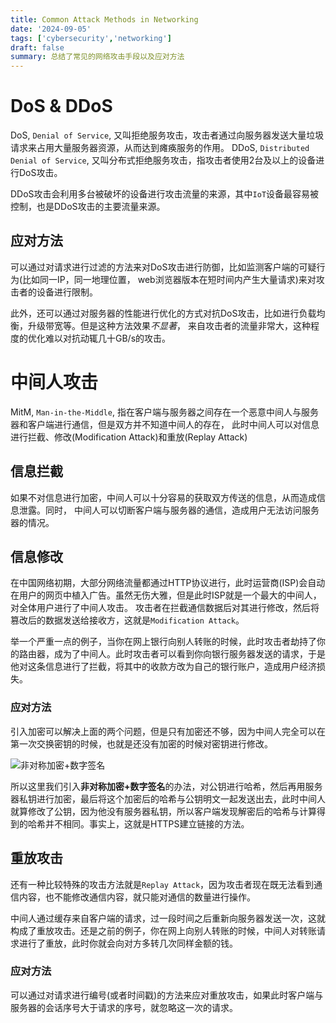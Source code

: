 ```yaml
---
title: Common Attack Methods in Networking
date: '2024-09-05'
tags: ['cybersecurity','networking']
draft: false
summary: 总结了常见的网络攻击手段以及应对方法
---
```


# DoS & DDoS
DoS, `Denial of Service`, 又叫拒绝服务攻击，攻击者通过向服务器发送大量垃圾请求来占用大量服务器资源，从而达到瘫痪服务的作用。
DDoS, `Distributed Denial of Service`, 又叫分布式拒绝服务攻击，指攻击者使用2台及以上的设备进行DoS攻击。

DDoS攻击会利用多台被破坏的设备进行攻击流量的来源，其中`IoT`设备最容易被控制，也是DDoS攻击的主要流量来源。

## 应对方法

可以通过对请求进行过滤的方法来对DoS攻击进行防御，比如监测客户端的可疑行为(比如同一IP，同一地理位置，
web浏览器版本在短时间内产生大量请求)来对攻击者的设备进行限制。

此外，还可以通过对服务器的性能进行优化的方式对抗DoS攻击，比如进行负载均衡，升级带宽等。但是这种方法效果*不显著*，
来自攻击者的流量非常大，这种程度的优化难以对抗动辄几十GB/s的攻击。


# 中间人攻击
MitM, `Man-in-the-Middle`, 指在客户端与服务器之间存在一个恶意中间人与服务器和客户端进行通信，但是双方并不知道中间人的存在，
此时中间人可以对信息进行拦截、修改(Modification Attack)和重放(Replay Attack)

## 信息拦截
如果不对信息进行加密，中间人可以十分容易的获取双方传送的信息，从而造成信息泄露。同时，
中间人可以切断客户端与服务器的通信，造成用户无法访问服务器的情况。

## 信息修改
在中国网络初期，大部分网络流量都通过HTTP协议进行，此时运营商(ISP)会自动在用户的网页中植入广告。虽然无伤大雅，但是此时ISP就是一个最大的中间人，对全体用户进行了中间人攻击。
攻击者在拦截通信数据后对其进行修改，然后将篡改后的数据发送给接收方，这就是`Modification Attack`。

举一个严重一点的例子，当你在网上银行向别人转账的时候，此时攻击者劫持了你的路由器，成为了中间人。此时攻击者可以看到你向银行服务器发送的请求，于是他对这条信息进行了拦截，将其中的收款方改为自己的银行账户，造成用户经济损失。

### 应对方法
引入加密可以解决上面的两个问题，但是只有加密还不够，因为中间人完全可以在第一次交换密钥的时候，也就是还没有加密的时候对密钥进行修改。

![非对称加密+数字签名](https://cdn.xiaolincoding.com/gh/xiaolincoder/ImageHost/%E8%AE%A1%E7%AE%97%E6%9C%BA%E7%BD%91%E7%BB%9C/HTTP/%E6%95%B0%E5%AD%97%E7%AD%BE%E5%90%8D.png)

所以这里我们引入**非对称加密+数字签名**的办法，对公钥进行哈希，然后再用服务器私钥进行加密，最后将这个加密后的哈希与公钥明文一起发送出去，此时中间人就算修改了公钥，因为他没有服务器私钥，所以客户端发现解密后的哈希与计算得到的哈希并不相同。事实上，这就是HTTPS建立链接的方法。

## 重放攻击
还有一种比较特殊的攻击方法就是`Replay Attack`，因为攻击者现在既无法看到通信内容，也不能修改通信内容，就只能对通信的数量进行操作。

中间人通过缓存来自客户端的请求，过一段时间之后重新向服务器发送一次，这就构成了重放攻击。还是之前的例子，你在网上向别人转账的时候，中间人对转账请求进行了重放，此时你就会向对方多转几次同样金额的钱。
### 应对方法
可以通过对请求进行编号(或者时间戳)的方法来应对重放攻击，如果此时客户端与服务器的会话序号大于请求的序号，就忽略这一次的请求。